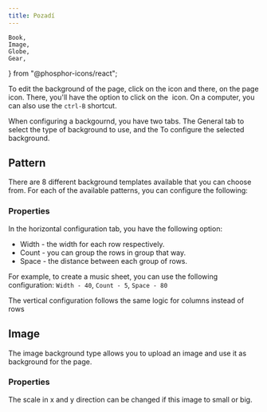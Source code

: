 ```yaml
---
title: Pozadí
---
```


	Book,
	Image,
	Globe,
	Gear,
	
} from "@phosphor-icons/react";

To edit the background of the page, click on the <Wrench className="inline-icon"/> icon and there, on the <Book className="inline-icon"/> page icon. There, you'll have the option to click on the <Image className="inline-icon"/> icon. On a computer, you can also use the `ctrl-B` shortcut.

When configuring a backgournd, you have two tabs. The <Globe className="inline-icon"/> General tab to select the type of background to use, and the <Gear className="inline-icon"/> To configure the selected background.

## <Globe className="inline-icon"/> Pattern

There are 8 different background templates available that you can choose from. For each of the available patterns, you can configure the following:

### <Gear className="inline-icon"/> Properties

In the horizontal configuration tab, you have the following option:

- Width - the width for each row respectively.
- Count - you can group the rows in group that way.
- Space - the distance between each group of rows.

For example, to create a music sheet, you can use the following configuration:
`Width - 40`, `Count - 5`, `Space - 80`

The vertical configuration follows the same logic for columns instead of rows

## <Globe className="inline-icon"/> Image

The image background type allows you to upload an image and use it as background for the page.

### <Gear className="inline-icon"/> Properties

The scale in x and y direction can be changed if this image to small or big.
